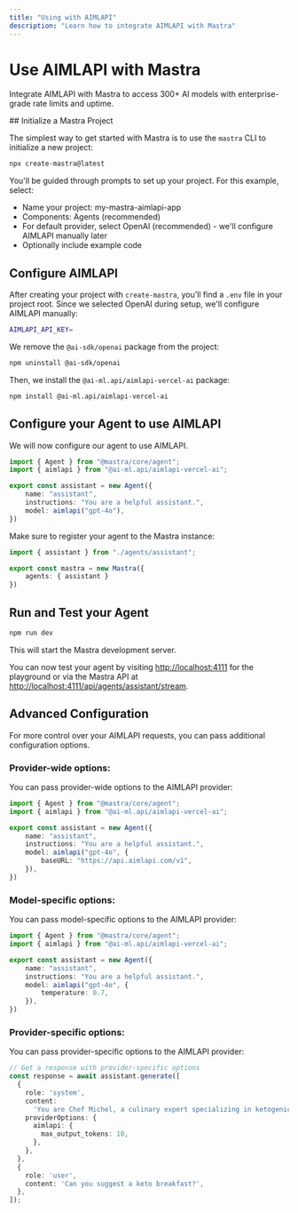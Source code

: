 ```yaml
---
title: "Using with AIMLAPI"
description: "Learn how to integrate AIMLAPI with Mastra"
---
```



# Use AIMLAPI with Mastra

Integrate AIMLAPI with Mastra to access 300+ AI models with enterprise-grade rate limits and uptime.

<Steps>
## Initialize a Mastra Project

The simplest way to get started with Mastra is to use the `mastra` CLI to initialize a new project:

```bash copy
npx create-mastra@latest
```

You'll be guided through prompts to set up your project. For this example, select:
- Name your project: my-mastra-aimlapi-app
- Components: Agents (recommended)
- For default provider, select OpenAI (recommended) - we'll configure AIMLAPI manually later
- Optionally include example code

## Configure AIMLAPI

After creating your project with `create-mastra`, you'll find a `.env` file in your project root.
Since we selected OpenAI during setup, we'll configure AIMLAPI manually:

```bash filename=".env" copy
AIMLAPI_API_KEY=
```

We remove the `@ai-sdk/openai` package from the project:

```bash copy
npm uninstall @ai-sdk/openai
```

Then, we install the `@ai-ml.api/aimlapi-vercel-ai` package:

```bash copy
npm install @ai-ml.api/aimlapi-vercel-ai
```

## Configure your Agent to use AIMLAPI

We will now configure our agent to use AIMLAPI.

```typescript filename="src/mastra/agents/assistant.ts" copy showLineNumbers {4}
import { Agent } from "@mastra/core/agent";
import { aimlapi } from "@ai-ml.api/aimlapi-vercel-ai";

export const assistant = new Agent({
    name: "assistant",
    instructions: "You are a helpful assistant.",
    model: aimlapi("gpt-4o"),
})
```

Make sure to register your agent to the Mastra instance:

```typescript filename="src/mastra/index.ts" copy showLineNumbers {4}
import { assistant } from "./agents/assistant";

export const mastra = new Mastra({
    agents: { assistant }
})
```

## Run and Test your Agent

```bash copy
npm run dev
```

This will start the Mastra development server.

You can now test your agent by visiting [http://localhost:4111](http://localhost:4111) for the playground or via the Mastra API
at [http://localhost:4111/api/agents/assistant/stream](http://localhost:4111/api/agents/assistant/stream).

</Steps>

## Advanced Configuration

For more control over your AIMLAPI requests, you can pass additional configuration options.

### Provider-wide options:

You can pass provider-wide options to the AIMLAPI provider:

```typescript filename="src/mastra/agents/assistant.ts" {6-9} copy showLineNumbers
import { Agent } from "@mastra/core/agent";
import { aimlapi } from "@ai-ml.api/aimlapi-vercel-ai";

export const assistant = new Agent({
    name: "assistant",
    instructions: "You are a helpful assistant.",
    model: aimlapi("gpt-4o", {
        baseURL: "https://api.aimlapi.com/v1",
    }),
})
```

### Model-specific options:

You can pass model-specific options to the AIMLAPI provider:

```typescript filename="src/mastra/agents/assistant.ts" {7-9} copy showLineNumbers
import { Agent } from "@mastra/core/agent";
import { aimlapi } from "@ai-ml.api/aimlapi-vercel-ai";

export const assistant = new Agent({
    name: "assistant",
    instructions: "You are a helpful assistant.",
    model: aimlapi("gpt-4o", {
        temperature: 0.7,
    }),
})
```

### Provider-specific options:

You can pass provider-specific options to the AIMLAPI provider:

```typescript copy showLineNumbers {7-11}
// Get a response with provider-specific options
const response = await assistant.generate([
  {
    role: 'system',
    content:
      'You are Chef Michel, a culinary expert specializing in ketogenic (keto) diet...',
    providerOptions: {
      aimlapi: {
        max_output_tokens: 10,
      },
    },
  },
  {
    role: 'user',
    content: 'Can you suggest a keto breakfast?',
  },
]);
```
